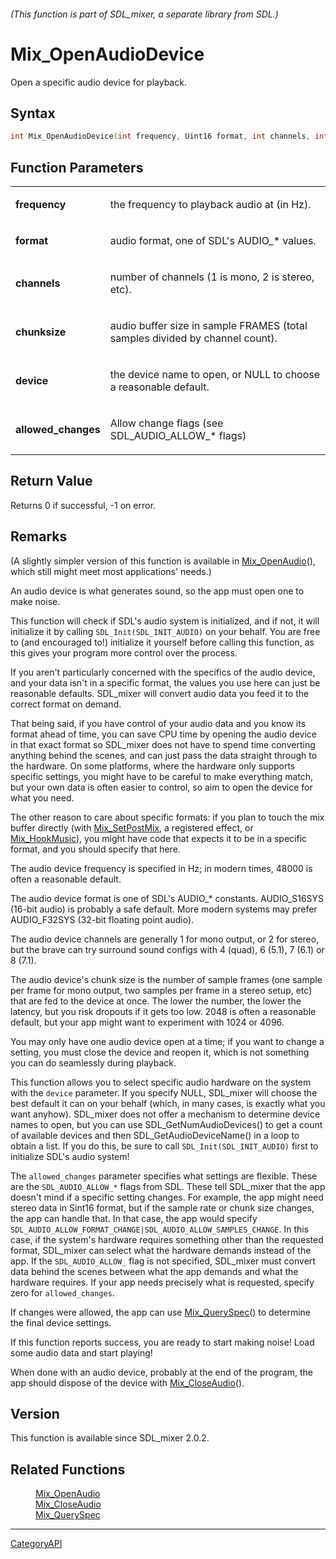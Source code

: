 ====== (This function is part of SDL_mixer, a separate library from SDL.) ======
= Mix_OpenAudioDevice =

Open a specific audio device for playback.

== Syntax ==

<syntaxhighlight lang='c'>
int Mix_OpenAudioDevice(int frequency, Uint16 format, int channels, int chunksize, const char* device, int allowed_changes);
</syntaxhighlight>

== Function Parameters ==

{|
|'''frequency'''
|the frequency to playback audio at (in Hz).
|-
|'''format'''
|audio format, one of SDL's AUDIO_* values.
|-
|'''channels'''
|number of channels (1 is mono, 2 is stereo, etc).
|-
|'''chunksize'''
|audio buffer size in sample FRAMES (total samples divided by channel count).
|-
|'''device'''
|the device name to open, or NULL to choose a reasonable default.
|-
|'''allowed_changes'''
|Allow change flags (see SDL_AUDIO_ALLOW_* flags)
|}

== Return Value ==

Returns 0 if successful, -1 on error.

== Remarks ==

(A slightly simpler version of this function is available in
[[Mix_OpenAudio]](), which still might meet most applications' needs.)

An audio device is what generates sound, so the app must open one to make
noise.

This function will check if SDL's audio system is initialized, and if not,
it will initialize it by calling <code>SDL_Init(SDL_INIT_AUDIO)</code> on
your behalf. You are free to (and encouraged to!) initialize it yourself
before calling this function, as this gives your program more control over
the process.

If you aren't particularly concerned with the specifics of the audio
device, and your data isn't in a specific format, the values you use here
can just be reasonable defaults. SDL_mixer will convert audio data you feed
it to the correct format on demand.

That being said, if you have control of your audio data and you know its
format ahead of time, you can save CPU time by opening the audio device in
that exact format so SDL_mixer does not have to spend time converting
anything behind the scenes, and can just pass the data straight through to
the hardware. On some platforms, where the hardware only supports specific
settings, you might have to be careful to make everything match, but your
own data is often easier to control, so aim to open the device for what you
need.

The other reason to care about specific formats: if you plan to touch the
mix buffer directly (with [[Mix_SetPostMix]], a registered effect, or
[[Mix_HookMusic]]), you might have code that expects it to be in a specific
format, and you should specify that here.

The audio device frequency is specified in Hz; in modern times, 48000 is
often a reasonable default.

The audio device format is one of SDL's AUDIO_* constants. AUDIO_S16SYS
(16-bit audio) is probably a safe default. More modern systems may prefer
AUDIO_F32SYS (32-bit floating point audio).

The audio device channels are generally 1 for mono output, or 2 for stereo,
but the brave can try surround sound configs with 4 (quad), 6 (5.1), 7
(6.1) or 8 (7.1).

The audio device's chunk size is the number of sample frames (one sample
per frame for mono output, two samples per frame in a stereo setup, etc)
that are fed to the device at once. The lower the number, the lower the
latency, but you risk dropouts if it gets too low. 2048 is often a
reasonable default, but your app might want to experiment with 1024 or
4096.

You may only have one audio device open at a time; if you want to change a
setting, you must close the device and reopen it, which is not something
you can do seamlessly during playback.

This function allows you to select specific audio hardware on the system
with the <code>device</code> parameter. If you specify NULL, SDL_mixer will
choose the best default it can on your behalf (which, in many cases, is
exactly what you want anyhow). SDL_mixer does not offer a mechanism to
determine device names to open, but you can use SDL_GetNumAudioDevices() to
get a count of available devices and then SDL_GetAudioDeviceName() in a
loop to obtain a list. If you do this, be sure to call
<code>SDL_Init(SDL_INIT_AUDIO)</code> first to initialize SDL's audio
system!

The <code>allowed_changes</code> parameter specifies what settings are
flexible. These are the <code>SDL_AUDIO_ALLOW_*</code> flags from SDL.
These tell SDL_mixer that the app doesn't mind if a specific setting
changes. For example, the app might need stereo data in Sint16 format, but
if the sample rate or chunk size changes, the app can handle that. In that
case, the app would specify
<code>SDL_AUDIO_ALLOW_FORMAT_CHANGE|SDL_AUDIO_ALLOW_SAMPLES_CHANGE</code>.
In this case, if the system's hardware requires something other than the
requested format, SDL_mixer can select what the hardware demands instead of
the app. If the <code>SDL_AUDIO_ALLOW_</code> flag is not specified,
SDL_mixer must convert data behind the scenes between what the app demands
and what the hardware requires. If your app needs precisely what is
requested, specify zero for <code>allowed_changes</code>.

If changes were allowed, the app can use [[Mix_QuerySpec]]() to determine
the final device settings.

If this function reports success, you are ready to start making noise! Load
some audio data and start playing!

When done with an audio device, probably at the end of the program, the app
should dispose of the device with [[Mix_CloseAudio]]().

== Version ==

This function is available since SDL_mixer 2.0.2.

== Related Functions ==

:[[Mix_OpenAudio]]
:[[Mix_CloseAudio]]
:[[Mix_QuerySpec]]

----
[[CategoryAPI]]



